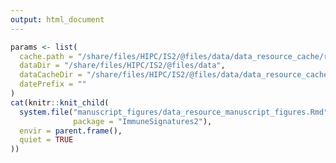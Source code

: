 ```yaml
---
output: html_document
---
```


```r
params <- list(
  cache.path = "/share/files/HIPC/IS2/@files/data/data_resource_cache/report_cache/", 
  dataDir = "/share/files/HIPC/IS2/@files/data", 
  dataCacheDir = "/share/files/HIPC/IS2/@files/data/data_resource_cache", 
  datePrefix = ""
)
cat(knitr::knit_child(
  system.file("manuscript_figures/data_resource_manuscript_figures.Rmd", 
              package = "ImmuneSignatures2"), 
  envir = parent.frame(), 
  quiet = TRUE
))
```
